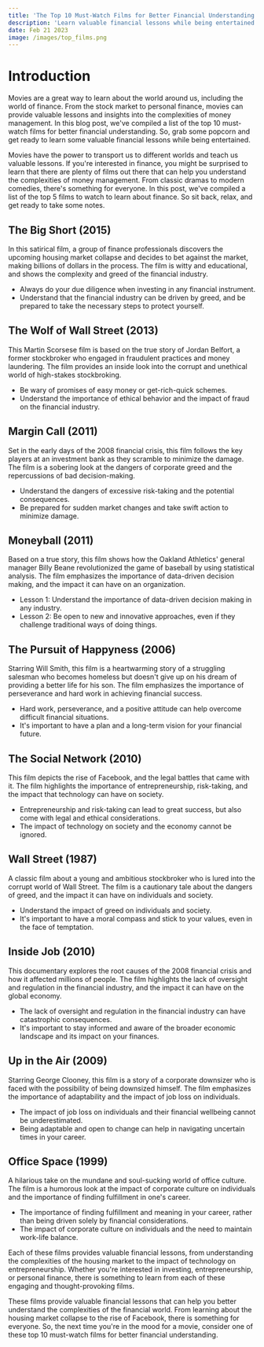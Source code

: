 ```yaml
---
title: 'The Top 10 Must-Watch Films for Better Financial Understanding'
description: 'Learn valuable financial lessons while being entertained by these engaging films.'
date: Feb 21 2023
image: /images/top_films.png
---
```


# Introduction

Movies are a great way to learn about the world around us, including the world of finance. From the stock market to personal finance, movies can provide valuable lessons and insights into the complexities of money management. In this blog post, we've compiled a list of the top 10 must-watch films for better financial understanding. So, grab some popcorn and get ready to learn some valuable financial lessons while being entertained.

Movies have the power to transport us to different worlds and teach us valuable lessons. If you're interested in finance, you might be surprised to learn that there are plenty of films out there that can help you understand the complexities of money management. From classic dramas to modern comedies, there's something for everyone. In this post, we've compiled a list of the top 5 films to watch to learn about finance. So sit back, relax, and get ready to take some notes.

## The Big Short (2015)

In this satirical film, a group of finance professionals discovers the upcoming housing market collapse and decides to bet against the market, making billions of dollars in the process. The film is witty and educational, and shows the complexity and greed of the financial industry.

- Always do your due diligence when investing in any financial instrument.
- Understand that the financial industry can be driven by greed, and be prepared to take the necessary steps to protect yourself.

## The Wolf of Wall Street (2013)

This Martin Scorsese film is based on the true story of Jordan Belfort, a former stockbroker who engaged in fraudulent practices and money laundering. The film provides an inside look into the corrupt and unethical world of high-stakes stockbroking.

- Be wary of promises of easy money or get-rich-quick schemes.
- Understand the importance of ethical behavior and the impact of fraud on the financial industry.

## Margin Call (2011)

Set in the early days of the 2008 financial crisis, this film follows the key players at an investment bank as they scramble to minimize the damage. The film is a sobering look at the dangers of corporate greed and the repercussions of bad decision-making.

- Understand the dangers of excessive risk-taking and the potential consequences.
- Be prepared for sudden market changes and take swift action to minimize damage.

## Moneyball (2011)

Based on a true story, this film shows how the Oakland Athletics' general manager Billy Beane revolutionized the game of baseball by using statistical analysis. The film emphasizes the importance of data-driven decision making, and the impact it can have on an organization.

- Lesson 1: Understand the importance of data-driven decision making in any industry.
- Lesson 2: Be open to new and innovative approaches, even if they challenge traditional ways of doing things.

## The Pursuit of Happyness (2006)

Starring Will Smith, this film is a heartwarming story of a struggling salesman who becomes homeless but doesn't give up on his dream of providing a better life for his son. The film emphasizes the importance of perseverance and hard work in achieving financial success.

- Hard work, perseverance, and a positive attitude can help overcome difficult financial situations.
- It's important to have a plan and a long-term vision for your financial future.

## The Social Network (2010)

This film depicts the rise of Facebook, and the legal battles that came with it. The film highlights the importance of entrepreneurship, risk-taking, and the impact that technology can have on society.

- Entrepreneurship and risk-taking can lead to great success, but also come with legal and ethical considerations.
- The impact of technology on society and the economy cannot be ignored.

## Wall Street (1987)

A classic film about a young and ambitious stockbroker who is lured into the corrupt world of Wall Street. The film is a cautionary tale about the dangers of greed, and the impact it can have on individuals and society.

- Understand the impact of greed on individuals and society.
- It's important to have a moral compass and stick to your values, even in the face of temptation.

## Inside Job (2010)

This documentary explores the root causes of the 2008 financial crisis and how it affected millions of people. The film highlights the lack of oversight and regulation in the financial industry, and the impact it can have on the global economy.

- The lack of oversight and regulation in the financial industry can have catastrophic consequences.
- It's important to stay informed and aware of the broader economic landscape and its impact on your finances.

## Up in the Air (2009)

Starring George Clooney, this film is a story of a corporate downsizer who is faced with the possibility of being downsized himself. The film emphasizes the importance of adaptability and the impact of job loss on individuals.

- The impact of job loss on individuals and their financial wellbeing cannot be underestimated.
- Being adaptable and open to change can help in navigating uncertain times in your career.

## Office Space (1999)

A hilarious take on the mundane and soul-sucking world of office culture. The film is a humorous look at the impact of corporate culture on individuals and the importance of finding fulfillment in one's career.

- The importance of finding fulfillment and meaning in your career, rather than being driven solely by financial considerations.
- The impact of corporate culture on individuals and the need to maintain work-life balance.

Each of these films provides valuable financial lessons, from understanding the complexities of the housing market to the impact of technology on entrepreneurship. Whether you're interested in investing, entrepreneurship, or personal finance, there is something to learn from each of these engaging and thought-provoking films.

These films provide valuable financial lessons that can help you better understand the complexities of the financial world. From learning about the housing market collapse to the rise of Facebook, there is something for everyone. So, the next time you're in the mood for a movie, consider one of these top 10 must-watch films for better financial understanding.
